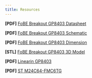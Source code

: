 ```yaml
---
title: Resources
---
```


**[PDF]** [FoBE Breakout GP8403 Datasheet](/assets/files/f2210/f2210.prj.datasheet.r1a.pdf)

**[PDF]** [FoBE Breakout GP8403 Schematic](/assets/files/f2210/f2210.prj.sch.r1a.pdf)

**[PDF]** [FoBE Breakout GP8403 Dimension](/assets/files/f2210/f2210.prj.dim.r1a.pdf)

**[STL]** [FoBE Breakout GP8403 3D Model](/assets/files/f2210/f2210.prj.model.r1a.stl)

**[PDF]** [Linearin GP8403](https://atta.szlcsc.com/upload/public/pdf/source/20230324/119C3D24177D38ACF0484191557FF3D8.pdf)

**[PDF]** [ST M24C64-FMC6TG](https://atta.szlcsc.com/upload/public/pdf/source/20190505/C143943_93BB3DF2AB70DCE689FCC99F0548A5AE.pdf)
